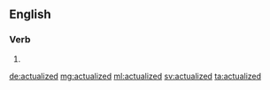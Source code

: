 ==English==

===Verb===
{{head|en|verb form}}

# {{en-past of|actualize}}

[[de:actualized]]
[[mg:actualized]]
[[ml:actualized]]
[[sv:actualized]]
[[ta:actualized]]